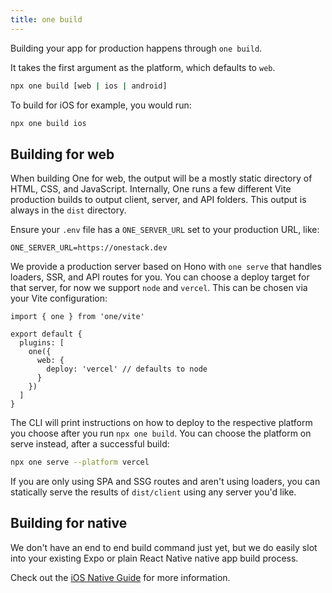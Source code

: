 ```yaml
---
title: one build
---
```


Building your app for production happens through `one build`.

It takes the first argument as the platform, which defaults to `web`.

```bash
npx one build [web | ios | android]
```

To build for iOS for example, you would run:

```bash
npx one build ios
```

## Building for web

When building One for web, the output will be a mostly static directory of HTML, CSS, and JavaScript. Internally, One runs a few different Vite production builds to output client, server, and API folders. This output is always in the `dist` directory. 

Ensure your `.env` file has a `ONE_SERVER_URL` set to your production URL, like:

```
ONE_SERVER_URL=https://onestack.dev
```

We provide a production server based on Hono with `one serve` that handles loaders, SSR, and API routes for you. You can choose a deploy target for that server, for now we support `node` and `vercel`. This can be chosen via your Vite configuration:

```tsx fileName=vite.config.ts
import { one } from 'one/vite'

export default {
  plugins: [
    one({
      web: {
        deploy: 'vercel' // defaults to node
      }
    })
  ]
}
```

The CLI will print instructions on how to deploy to the respective platform you choose after you run `npx one build`. You can choose the platform on serve instead, after a successful build:

```bash
npx one serve --platform vercel
```

If you are only using SPA and SSG routes and aren't using loaders, you can statically serve the results of `dist/client` using any server you'd like.

## Building for native

We don't have an end to end build command just yet, but we do easily slot into your existing Expo or plain React Native native app build process.

Check out the [iOS Native Guide](/docs/guides-ios-native) for more information.

